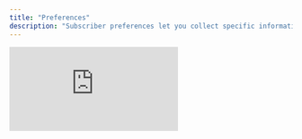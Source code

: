 ```yaml
---
title: "Preferences"
description: "Subscriber preferences let you collect specific information from each customer during onboarding, then use that information to customize every interaction with your agent. It's like having a personal assistant that remembers exactly what each person needs. "
---
```


<iframe className="w-full aspect-video rounded-xl" src="https://www.youtube.com/embed/L7bK70NP8LU?rel=0" title="YouTube video player" frameBorder="0" allow="accelerometer; autoplay; clipboard-write; encrypted-media; gyroscope; picture-in-picture" allowFullScreen />

## How Preferences Work

When someone signs up to use your agent, they'll go through a simple onboarding process where you can ask them for their preferences, requirements, or personal details. This information gets saved to their profile and your agent automatically uses it in every conversation - no need to ask the same questions over and over.

### Real-World Example

Imagine you're building an agent that helps people find shelter kittens for adoption. Instead of asking "What breed do you prefer?" in every conversation, you can set up preferences to store:

- Preferred breed
- Location/zip code
- Age preference (kitten vs adult)
- Size preference
- Color preferences
- Any special needs they can accommodate

Now every time they use your agent, it already knows their preferences and can immediately search for cats that match their criteria.

## Creating Preferences

Click "Create new setting" to add a preference that users will provide during onboarding.

<img
  src="/images/Screenshot2025-07-23at12.32.42PM.png"
  alt="Screenshot2025 07 23at12 32 42PM Pn"
  title="Screenshot2025 07 23at12 32 42PM Pn"
  style={{ width:"76%" }}
/>

### Preference Options

- **Group**: Organize related settings together for a cleaner onboarding experience
- **Name**: Create the label that your customer will see (e.g. Zip Code, or "What is your location?")
- **Type**: Choose from text, dropdown, number, or other input types
- **Description**: Provide instructions that will help your customers understand what to enter
- **Default Value**: Pre-fill common answers to make onboarding faster
- **Help URL**: Link to additional explanation if needed
- **Required**: Select if customers must provide this information to continue

<Note>
  Your users see all preferences during their onboarding, and must completed required preferences before using their agent
</Note>

## Instructing the Agent

Include a simple tag in your agent's behavior so that it knows to reference these preferences.\
Type @ and use the dropdown list or click the curly brackets in the text editor. \
\
**Add @User Preferences for the agent to reference all preferences.**

<img
  src="/images/Screenshot2025-09-29at9.09.07AM.png"
  alt="Screenshot 2025-09-29 at 9.09.07 AM.png"
  title="Screenshot 2025-09-29 at 9.09.07 AM.png"
  style={{ width:"65%" }}
/>

**Select at specific preference to more narrowly focus**

<img
  src="/images/Screenshot2025-09-29at9.15.43AM.png"
  alt="Screenshot 2025-09-29 at 9.15.43 AM.png"
  title="Screenshot 2025-09-29 at 9.15.43 AM.png"
  style={{ width:"79%" }}
/>

## Types of Preferences

Here are just a few ideas for preferences to collect from you subscribers:

### Basic Information

- Location/zip code
- Industry or profession
- Company size
- Experience level

### Requirements

- Budget ranges
- Preferred communication style
- Specific needs or constraints
- Goals and objectives

### Integration Details

- API keys for services
- Account information
- Custom URLs or endpoints
- Third-party credentials

## User Experience

Once you've set up preferences, new customers will see required settings during their onboarding. They can update their preferences anytime in their account settings, and the changes will immediately affect how your agent responds to them.

Your agent automatically has access to all of this personalized information in every conversation, making each interaction feel tailored specifically to that user.

## Getting Started

1. **Think about what makes each customer unique** for your specific use case
2. **Start with 3-5 essential settings** - you can always add more later
3. **Create clear, helpful descriptions** for each setting
4. **Update your agent's instructions** to reference the preferences data (@ mention 'User Preferences' in the instructions)

<Tip>
  **Keep Onboarding Simple**

  - Only ask for information your agent actually uses
  - Group related settings together
  - Provide clear descriptions and examples
  - Use default values when possible

  **Make It Optional When You Can**

  - Required settings create friction during signup
  - Users can always update their preferences later
  - Consider what's truly necessary vs. nice-to-have

  **Test Your Onboarding**

  - Go through the signup process yourself
  - Make sure questions are clear and easy to answer
  - Verify your agent uses the collected information properly
</Tip>